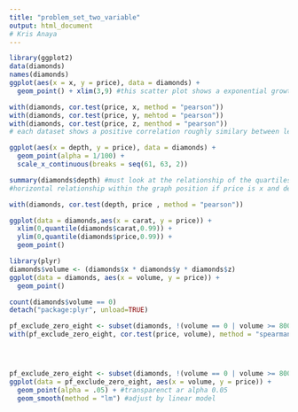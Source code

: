 ```yaml
---
title: "problem_set_two_variable"
output: html_document
# Kris Anaya 
---
```


```r
library(ggplot2)
data(diamonds)
names(diamonds)
ggplot(aes(x = x, y = price), data = diamonds) + 
  geom_point() + xlim(3,9) #this scatter plot shows a exponential growth considering length to price. Meaning, the large the length the more the price. 
```
```r
with(diamonds, cor.test(price, x, method = "pearson"))
with(diamonds, cor.test(price, y, mehtod = "pearson"))
with(diamonds, cor.test(price, z, menthod = "pearson"))
# each dataset shows a positive correlation roughly similary between lengths of (x,y,z)
```

```r
ggplot(aes(x = depth, y = price), data = diamonds) + 
  geom_point(alpha = 1/100) + 
  scale_x_continuous(breaks = seq(61, 63, 2))

summary(diamonds$depth) #must look at the relationship of the quartiles to see the lower and upper limits
#horizontal relationship within the graph position if price is x and depth is y. However if you transpose the grid then it's a verticle relationship. 

with(diamonds, cor.test(depth, price , method = "pearson"))
```

```r
ggplot(data = diamonds,aes(x = carat, y = price)) + 
  xlim(0,quantile(diamonds$carat,0.99)) +
  ylim(0,quantile(diamonds$price,0.99)) +
  geom_point()

```




```r
library(plyr)
diamonds$volume <- (diamonds$x * diamonds$y * diamonds$z)
ggplot(data = diamonds, aes(x = volume, y = price)) + 
  geom_point()

count(diamonds$volume == 0)
detach("package:plyr", unload=TRUE)

pf_exclude_zero_eight <- subset(diamonds, !(volume == 0 | volume >= 800)) #conditional operator for subset! ALWAYS REMEMBER THIS
with(pf_exclude_zero_eight, cor.test(price, volume), method = "spearman")





```

```r
pf_exclude_zero_eight <- subset(diamonds, !(volume == 0 | volume >= 800)) #exclude with conditional properties
ggplot(data = pf_exclude_zero_eight, aes(x = volume, y = price)) + 
  geom_point(alpha = .05) + #transparenct ar alpha 0.05
  geom_smooth(method = "lm") #adjust by linear model

```

